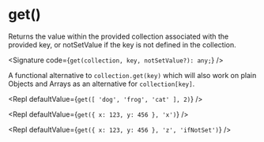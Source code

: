 
# get()

Returns the value within the provided collection associated with the provided key, or notSetValue if the key is not defined in the collection.

<Signature code={`get(collection, key, notSetValue?): any;`} />

A functional alternative to `collection.get(key)` which will also work on plain Objects and Arrays as an alternative for `collection[key]`.

<Repl defaultValue={`get([ 'dog', 'frog', 'cat' ], 2)`} />

<Repl defaultValue={`get({ x: 123, y: 456 }, 'x')`} />

<Repl defaultValue={`get({ x: 123, y: 456 }, 'z', 'ifNotSet')`} />
